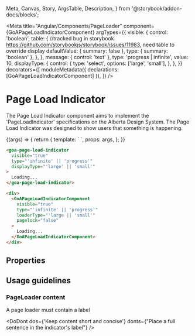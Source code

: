 
  Meta,
  Canvas,
  Story,
  ArgsTable,
  Description,
} from '@storybook/addon-docs/blocks';

<Meta
  title="Angular/Components/PageLoader"
  component={GoAPageLoadIndicatorComponent}
  argTypes={{
    visible: {
      control: 'boolean',
      table: {
        //tracked bug in storybook https://github.com/storybookjs/storybook/issues/11983, need table to override display
        defaultValue: { summary: false },
        type: { summary: 'boolean' },
      },
    },
    message: { control: 'text' },
    type: 'progress | infinite',
    value: 10,
    displayType: {
      control: {
        type: 'select',
        options: ['large', 'small'],
      },
    },
  }}
  decorators={[
    moduleMetadata({ declarations: [GoAPageLoadIndicatorComponent] }),
  ]}
/>

# Page Load Indicator

The Page Load Indicator component aims to implement the 'PageLoadIndicator' specifications on the Alberta Design System.
The Page Load Indicator was designed to show users that something is happening.

<Canvas>
  <Story
    name="Variants"
    height={300}
    args={{
      visible: true,
      message: 'Loading message...',
      type: 'infinite',
      displayType: 'large',
    }}
    parameters={{
      design: {},
    }}
  >
    {(args) => {
      return {
        template: `
        <goa-page-load-indicator [pagelock]="false" [visible]="visible" [type]="type" [message]="message" [displayType]="displayType">
                    </goa-page-load-indicator>`,
        props: args,
      };
    }}
  </Story>
</Canvas>

```html
<goa-page-load-indicator
  visible="true"
  type="'infinite' || 'progress'"
  displayType="'large' || 'small'"
>
  Loading...
</goa-page-load-indicator>

<div>
  <GoAPageLoadIndicatorComponent
    visible="true"
    type="'infinite' || 'progress'"
    loaderType="'large || 'small'"
    pagelock="false"
  >
    Loading...
  </GoAPageLoadIndicatorComponent>
</div>
```

## Properties

<Description of={GoAPageLoadIndicatorComponent} />
<ArgsTable of={GoAPageLoadIndicatorComponent} />

## Usage guidelines

### PageLoader content

A page loader must contain a label

<DoDont
  dos={'Keep content short and concise'}
  donts={"Place a full sentence in the indicator's label"}
/>
